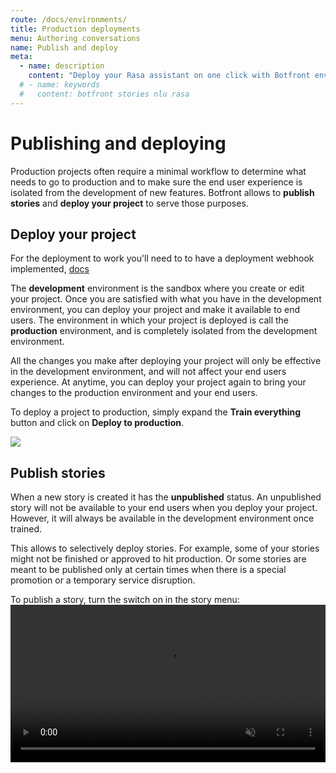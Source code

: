 ```yaml
---
route: /docs/environments/
title: Production deployments
menu: Authoring conversations
name: Publish and deploy
meta:
  - name: description
    content: "Deploy your Rasa assistant on one click with Botfront environments."
  # - name: keywords
  #   content: botfront stories nlu rasa
---
```



# Publishing and deploying

Production projects often require a minimal workflow to determine what needs to go to production and to make sure the end user experience is isolated from the development of new features.
Botfront allows to **publish stories** and **deploy your project** to serve those purposes.

## Deploy your project

For the deployment to work you'll need to to have a deployment webhook implemented, 
[docs](/docs/installation/integration/)

The **development** environment is the sandbox where you create or edit your project.
Once you are satisfied with what you have in the development environment, you can deploy your project and make it available to end users.
The environment in which your project is deployed is call the **production** environment, and is completely isolated from the development environment.

All the changes you make after deploying your project will only be effective in the development environment, and will not affect your end users experience.
At anytime, you can deploy your project again to bring your changes to the production environment and your end users.

To deploy a project to production, simply expand the **Train everything** button and click on **Deploy to production**.

![](../../images/deploy_to_production.png)


## Publish stories

When a new story is created it has the **unpublished** status.
An unpublished story will not be available to your end users when you deploy your project. However, it will always be available in the development environment once trained.

This allows to selectively deploy stories. For example, some of your stories might not be finished or approved to hit production.
Or some stories are meant to be published only at certain times when there is a special promotion or a temporary service disruption.

To publish a story, turn the switch on in the story menu:
<video autoplay muted loop width="100%" controls>
  <source src="../../videos/publish_story.m4v" type="video/mp4"/>
  Your browser does not support the video tag.
</video>
